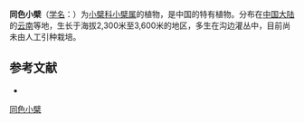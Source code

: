 {{Speciesbox
| name = 同色小檗
| status = 
| status_system = 
| image =
| genus = Berberis
| species = concolor
| authority = W. W. Smith
}}

'''同色小檗'''（[[学名|学名]]：{{lang|la|''Berberis concolor''}}）为[[小檗科|小檗科]][[小檗属|小檗属]]的植物，是中国的特有植物。分布在[[中国大陆|中国大陆]]的[[云南|云南]]等地，生长于海拔2,300米至3,600米的地区，多生在沟边灌丛中，目前尚未由人工引种栽培。

== 参考文献 ==
<div class="references-small">
* {{cite web| url =http://www.bioinfo.cn/db05/KmzwSpecies.php?action=view&id=2181| title =同色小檗| work =《中国高等植物数据库全库》| publisher =中国科学院微生物研究所| author =昆明植物研究所| accessdate =2009-02-23| archive-date =2016-03-05| archive-url =https://web.archive.org/web/20160305002250/http://www.bioinfo.cn/db05/KmzwSpecies.php?action=view&id=2181| dead-url =yes}}
</div>
{{Taxonbar|from=Q10917706}}

[[Category:小檗属|同色小檗]]


{{植物小作品}}